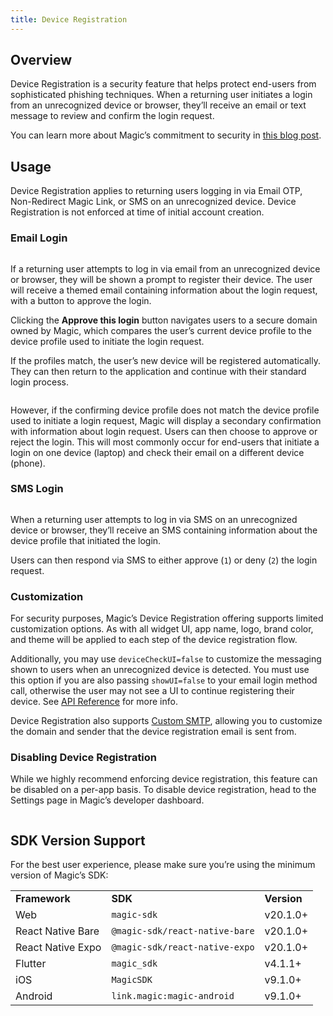 ```yaml
---
title: Device Registration
---
```


## Overview

Device Registration is a security feature that helps protect end-users from sophisticated phishing techniques. When a returning user initiates a login from an unrecognized device or browser, they’ll receive an email or text message to review and confirm the login request.

You can learn more about Magic’s commitment to security in [this blog post](https://magic.link/posts/magic-commitment-product-security).

## Usage

Device Registration applies to returning users logging in via Email OTP, Non-Redirect Magic Link, or SMS on an unrecognized device. Device Registration is not enforced at time of initial account creation.

### Email Login

<Frame>
  <img src="/images/Device-Reg-(Same-Device).webp" alt="" />
</Frame>

If a returning user attempts to log in via email from an unrecognized device or browser, they will be shown a prompt to register their device. The user will receive a themed email containing information about the login request, with a button to approve the login.

Clicking the **Approve this login** button navigates users to a secure domain owned by Magic, which compares the user’s current device profile to the device profile used to initiate the login request.

If the profiles match, the user’s new device will be registered automatically. They can then return to the application and continue with their standard login process.

<Frame>
  <img src="/images/Device-Reg-(Mismatch).webp" alt="" />
</Frame>

However, if the confirming device profile does not match the device profile used to initiate a login request, Magic will display a secondary confirmation with information about login request. Users can then choose to approve or reject the login. This will most commonly occur for end-users that initiate a login on one device (laptop) and check their email on a different device (phone).

### SMS Login

<Frame>
  <img src="/images/Device-Reg-(SMS).webp" alt="" />
</Frame>

When a returning user attempts to log in via SMS on an unrecognized device or browser, they’ll receive an SMS containing information about the device profile that initiated the login.

Users can then respond via SMS to either approve (`1`) or deny (`2`) the login request.

### Customization

For security purposes, Magic’s Device Registration offering supports limited customization options. As with all widget UI, app name, logo, brand color, and theme will be applied to each step of the device registration flow.

Additionally, you may use `deviceCheckUI=false` to customize the messaging shown to users when an unrecognized device is detected. You must use this option if you are also passing `showUI=false` to your email login method call, otherwise the user may not see a UI to continue registering their device. See [API Reference](/docs/embedded-wallet/api/client-side-sdks/web#loginwithemailotp) for more info.

Device Registration also supports [Custom SMTP](docs/embedded-wallet/authentication/customization/custom-smtp), allowing you to customize the domain and sender that the device registration email is sent from.

### Disabling Device Registration

While we highly recommend enforcing device registration, this feature can be disabled on a per-app basis. To disable device registration, head to the Settings page in Magic’s developer dashboard.

<Frame>
  <img src="/images/device-reg-toggle.webp" alt="" />
</Frame>

## SDK Version Support

For the best user experience, please make sure you’re using the minimum version of Magic’s SDK:

|                   |                                |             |
| ----------------- | ------------------------------ | ----------- |
| **Framework**     | **SDK**                        | **Version** |
| Web               | `magic-sdk`                    | v20.1.0+    |
| React Native Bare | `@magic-sdk/react-native-bare` | v20.1.0+    |
| React Native Expo | `@magic-sdk/react-native-expo` | v20.1.0+    |
| Flutter           | `magic_sdk`                    | v4.1.1+     |
| iOS               | `MagicSDK`                     | v9.1.0+     |
| Android           | `link.magic:magic-android`     | v9.1.0+     |

